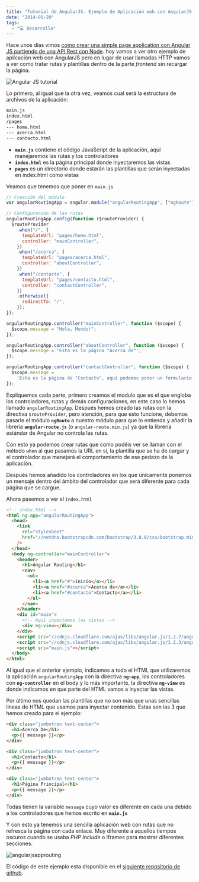 ```yaml
---
title: "Tutorial de AngularJS. Ejemplo de Aplicación web con AngularJS y Routing"
date: "2014-01-20"
tags:
  - "💻 Desarrollo"
---
```


Hace unos días vimos [como crear una simple page application con Angular JS partiendo de una API Rest con Node](/tutorial-ejemplo-de-aplicacion-web-con-angular-js-y-api-rest-con-node/). hoy vamos a ver otro ejemplo de aplicación web con AngularJS pero en lugar de usar llamadas HTTP vamos a ver como tratar rutas y plantillas dentro de la parte _frontend_ sin recargar la página.

![Angular JS tutorial](/images/tutorial-aplicacion-web-con-angularjs-y-routing/square-300x3001_scxhwx.png)

Lo primero, al igual que la otra vez, veamos cual será la estructura de archivos de la aplicación:

```sh
main.js
index.html
/pages
--- home.html
--- acerca.html
--- contacto.html
```

- **`main.js`** contiene el código JavaScript de la aplicación, aquí manejaremos las rutas y los controladores
- **`index.html`** es la página principal donde inyectaremos las vistas
- **`pages`** es un directorio donde estarán las plantillas que serán inyectadas en index.html como vistas

Veamos que tenemos que poner en `main.js`

```javascript
// Creación del módulo
var angularRoutingApp = angular.module("angularRoutingApp", ["ngRoute"]);

// Configuración de las rutas
angularRoutingApp.config(function ($routeProvider) {
  $routeProvider
    .when("/", {
      templateUrl: "pages/home.html",
      controller: "mainController",
    })
    .when("/acerca", {
      templateUrl: "pages/acerca.html",
      controller: "aboutController",
    })
    .when("/contacto", {
      templateUrl: "pages/contacto.html",
      controller: "contactController",
    })
    .otherwise({
      redirectTo: "/",
    });
});

angularRoutingApp.controller("mainController", function ($scope) {
  $scope.message = "Hola, Mundo!";
});

angularRoutingApp.controller("aboutController", function ($scope) {
  $scope.message = 'Esta es la página "Acerca de"';
});

angularRoutingApp.controller("contactController", function ($scope) {
  $scope.message =
    'Esta es la página de "Contacto", aquí podemos poner un formulario';
});
```

Expliquemos cada parte, primero creamos el modulo que es el que engloba los controladores, rutas y demás configuraciones, en este caso lo hemos llamado `angularRoutingApp`. Después hemos creado las rutas con la directiva `$routeProvider`, pero atención, para que esto funcione, debemos pasarle el módulo **`ngRoute`** a nuestro módulo para que lo entienda y añadir la librería **`angular-route.js`** (o `angular-route.min.js`) ya que la librería estándar de Angular no controla las rutas.

Con esto ya podemos crear rutas que como podéis ver se llaman con el método `when` al que pasamos la URL en si, la plantilla que se ha de cargar y el controlador que manejará el comportamiento de ese pedazo de la aplicación.

Después hemos añadido los controladores en los que únicamente ponemos un mensaje dentro del ámbito del controlador que será diferente para cada página que se cargue.

Ahora pasemos a ver el `index.html`

```html
<!-- index.html -->
<html ng-app="angularRoutingApp">
  <head>
    <link
      rel="stylesheet"
      href="//netdna.bootstrapcdn.com/bootstrap/3.0.0/css/bootstrap.min.css"
    />
  </head>
  <body ng-controller="mainController">
    <header>
      <h1>Angular Routing</h1>
      <nav>
        <ul>
          <li><a href="#">Inicio</a></li>
          <li><a href="#acerca">Acerca de</a></li>
          <li><a href="#contacto">Contacto</a></li>
        </ul>
      </nav>
    </header>
    <div id="main">
      <!-- Aquí inyectamos las vistas -->
      <div ng-view></div>
    </div>
    <script src="//cdnjs.cloudflare.com/ajax/libs/angular.js/1.2.7/angular.min.js"></script>
    <script src="//cdnjs.cloudflare.com/ajax/libs/angular.js/1.2.3/angular-route.js"></script>
    <script src="main.js"></script>
  </body>
</html>
```

Al igual que el anterior ejemplo, indicamos a todo el HTML que utilizaremos la aplicación `angularRoutingApp` con la directiva **`ng-app`**, los controladores con **`ng-controller`** en el body y lo más importante, la directiva **`ng-view`** es donde indicamos en que parte del HTML vamos a inyectar las vistas.

Por último nos quedan las plantillas que no son más que unas sencillas lineas de HTML que usamos para inyectar contenido. Estas son las 3 que hemos creado para el ejemplo:

```html
<div class="jumbotron text-center">
  <h1>Acerca De</h1>
  <p>{{ message }}</p>
</div>

<div class="jumbotron text-center">
  <h1>Contacto</h1>
  <p>{{ message }}</p>
</div>

<div class="jumbotron text-center">
  <h1>Página Principal</h1>
  <p>{{ message }}</p>
</div>
```

Todas tienen la variable `message` cuyo valor es diferente en cada una debido a los controladores que hemos escrito en **`main.js`**

Y con esto ya tenemos una sencilla aplicación web con rutas que no refresca la página con cada enlace. Muy diferente a aquellos tiempos oscuros cuando se usaba _PHP Include_ o Iframes para mostrar diferentes secciones.

![angularjsapprouting](/images/tutorial-aplicacion-web-con-angularjs-y-routing/Screen-Shot-2014-01-20-at-15_04_28_jzqdvq.png)

El código de este ejemplo esta disponible en el [siguiente repositorio de github](https://github.com/carlosazaustre/angular-routing).
